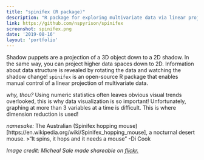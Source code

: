 ```yaml
---
title: "spinifex (R package)"
description: "R package for exploring multivariate data via linear projection."
link: https://github.com/nspyrison/spinifex
screenshot: spinifex.png
date: '2019-08-16'
layout: 'portfolio'
---
```


Shadow puppets are a projection of a 3D object down to a 2D shadow. In the same way, you can project higher data spaces down to 2D. Information about data structure is revealed by rotating the data and watching the shadow change!
`spinifex` is an open-source R package that enables manual control of a linear projection of multivariate data. 

*why, thou?*
Using numeric statistics often leaves obvious visual trends overlooked, this is why data visualization is so important! Unfortunately, graphing at more than 3 variables at a time is difficult. This is where dimension reduction is used! 

*namesake:*
The Australian (Spinifex hopping mouse)[https://en.wikipedia.org/wiki/Spinifex_hopping_mouse], a nocturnal desert mouse. 
>"It spins, it hops and it needs a mouse"
-Di Cook

*Image credit: Micheal Sale made shareable on* [*flickr.*](https://www.flickr.com/photos/michaelsale/5305794581)
